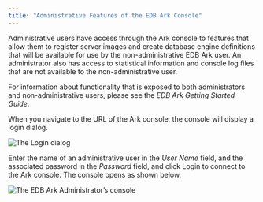 ```yaml
---
title: "Administrative Features of the EDB Ark Console"
---
```


<div id="ark_admin_features" class="registered_link"></div>

Administrative users have access through the Ark console to features that allow them to register server images and create database engine definitions that will be available for use by the non-administrative EDB Ark user. An administrator also has access to statistical information and console log files that are not available to the non-administrative user.

For information about functionality that is exposed to both administrators and non-administrative users, please see the *EDB Ark Getting Started Guide*.

When you navigate to the URL of the Ark console, the console will display a login dialog.

![*The Login dialog*](images/ark_admin_features_login.png)

Enter the name of an administrative user in the *User Name* field, and the associated password in the *Password* field, and click Login to connect to the Ark console. The console opens as shown below.

![*The EDB Ark Administrator’s console*](images/ark_admin_features_console.png)
